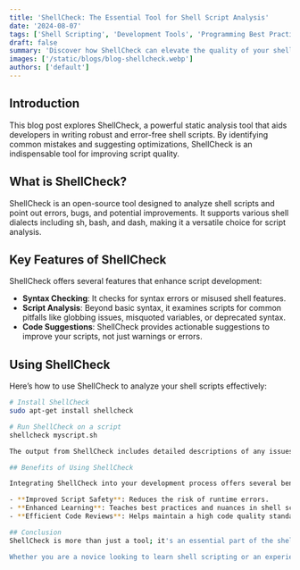 ```yaml
---
title: 'ShellCheck: The Essential Tool for Shell Script Analysis'
date: '2024-08-07'
tags: ['Shell Scripting', 'Development Tools', 'Programming Best Practices', 'Code Quality']
draft: false
summary: 'Discover how ShellCheck can elevate the quality of your shell scripts through static analysis, helping you write safer and more reliable code.'
images: ['/static/blogs/blog-shellcheck.webp']
authors: ['default']
---
```



## Introduction

This blog post explores ShellCheck, a powerful static analysis tool that aids developers in writing robust and error-free shell scripts. By identifying common mistakes and suggesting optimizations, ShellCheck is an indispensable tool for improving script quality.

## What is ShellCheck?

ShellCheck is an open-source tool designed to analyze shell scripts and point out errors, bugs, and potential improvements. It supports various shell dialects including sh, bash, and dash, making it a versatile choice for script analysis.

## Key Features of ShellCheck

ShellCheck offers several features that enhance script development:

- **Syntax Checking**: It checks for syntax errors or misused shell features.
- **Script Analysis**: Beyond basic syntax, it examines scripts for common pitfalls like globbing issues, misquoted variables, or deprecated syntax.
- **Code Suggestions**: ShellCheck provides actionable suggestions to improve your scripts, not just warnings or errors.

## Using ShellCheck

Here’s how to use ShellCheck to analyze your shell scripts effectively:

```bash
# Install ShellCheck
sudo apt-get install shellcheck

# Run ShellCheck on a script
shellcheck myscript.sh

The output from ShellCheck includes detailed descriptions of any issues found along with suggestions for improvements, categorized by severity.

## Benefits of Using ShellCheck

Integrating ShellCheck into your development process offers several benefits:

- **Improved Script Safety**: Reduces the risk of runtime errors.
- **Enhanced Learning**: Teaches best practices and nuances in shell scripting..
- **Efficient Code Reviews**: Helps maintain a high code quality standard, making manual reviews more focused and less time-consuming.

## Conclusion
ShellCheck is more than just a tool; it's an essential part of the shell scripting workflow. By automating the detection of common errors and suggesting best practices, ShellCheck helps developers maintain high standards in their scripts, ensuring they are both functional and efficient.

Whether you are a novice looking to learn shell scripting or an experienced developer seeking to refine your skills, ShellCheck provides the insights and guidance needed to excel in this domain.

